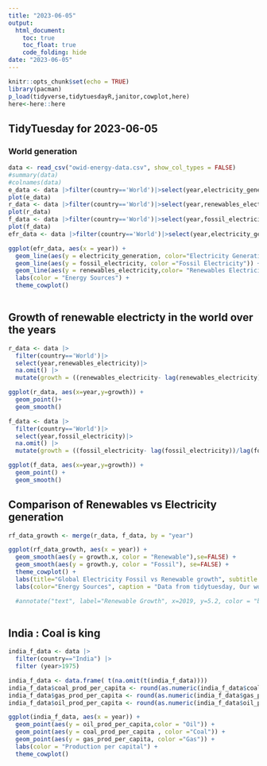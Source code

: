 ```yaml
---
title: "2023-06-05"
output:
  html_document:
    toc: true
    toc_float: true
    code_folding: hide
date: "2023-06-05"
---
```


```r
knitr::opts_chunk$set(echo = TRUE)
library(pacman)
p_load(tidyverse,tidytuesdayR,janitor,cowplot,here)
here<-here::here

```

## TidyTuesday for 2023-06-05
### World generation

```r
data <- read_csv("owid-energy-data.csv", show_col_types = FALSE)
#summary(data)
#colnames(data)
e_data <- data |>filter(country=='World')|>select(year,electricity_generation)|> na.omit()
plot(e_data)
r_data <- data |>filter(country=='World')|>select(year,renewables_electricity)|> na.omit()
plot(r_data)
f_data <- data |>filter(country=='World')|>select(year,fossil_electricity)|> na.omit()
plot(f_data)
efr_data <- data |>filter(country=='World')|>select(year,electricity_generation,fossil_electricity,renewables_electricity)|> na.omit()

ggplot(efr_data, aes(x = year)) +
  geom_line(aes(y = electricity_generation, color="Electricity Generation")) +
  geom_line(aes(y = fossil_electricity, color ="Fossil Electricity")) +
  geom_line(aes(y = renewables_electricity,color= "Renewables Electricity")) +
  labs(color = "Energy Sources") +
  theme_cowplot()
  

```

## Growth of renewable electricty in the world over the years

```r
r_data <- data |>
  filter(country=='World')|>
  select(year,renewables_electricity)|> 
  na.omit() |>
  mutate(growth = ((renewables_electricity- lag(renewables_electricity))/lag(renewables_electricity)* 100) ) 

ggplot(r_data, aes(x=year,y=growth)) +
  geom_point()+
  geom_smooth()
```
```r
f_data <- data |>
  filter(country=='World')|>
  select(year,fossil_electricity)|> 
  na.omit() |>
  mutate(growth = ((fossil_electricity- lag(fossil_electricity))/lag(fossil_electricity)* 100) ) 

ggplot(f_data, aes(x=year,y=growth)) +
  geom_point() +
  geom_smooth()
```


## Comparison of Renewables vs Electricity generation 

```r
rf_data_growth <- merge(r_data, f_data, by = "year") 

ggplot(rf_data_growth, aes(x = year)) +
  geom_smooth(aes(y = growth.x, color = "Renewable"),se=FALSE) +
  geom_smooth(aes(y = growth.y, color = "Fossil"), se=FALSE) +
  theme_cowplot() +
  labs(title="Global Electricity Fossil vs Renewable growth", subtitle = "Renewable is growing rapidly after 2010") +
  labs(color="Energy Sources", caption = "Data from tidytuesday, Our world in data")

  #annotate("text", label="Renewable Growth", x=2019, y=5.2, color = "blue")
  
```

## India : Coal is king
```r
india_f_data <- data |>
  filter(country=="India") |>
  filter (year>1975)

india_f_data <- data.frame( t(na.omit(t(india_f_data))))
india_f_data$coal_prod_per_capita <- round(as.numeric(india_f_data$coal_prod_per_capita),2)
india_f_data$gas_prod_per_capita <- round(as.numeric(india_f_data$gas_prod_per_capita),2)
india_f_data$oil_prod_per_capita <- round(as.numeric(india_f_data$oil_prod_per_capita),2)

ggplot(india_f_data, aes(x = year)) +
  geom_point(aes(y = oil_prod_per_capita,color = "Oil")) +
  geom_point(aes(y = coal_prod_per_capita , color ="Coal")) +
  geom_point(aes(y = gas_prod_per_capita, color ="Gas")) +
  labs(color = "Production per capital") +
  theme_cowplot()
  
```


